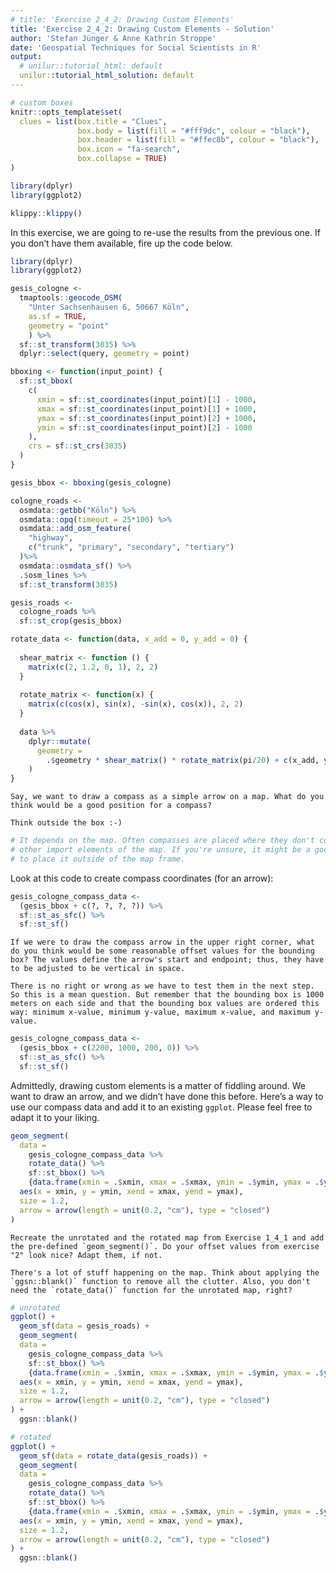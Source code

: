```yaml
---
# title: 'Exercise 2_4_2: Drawing Custom Elements'
title: 'Exercise 2_4_2: Drawing Custom Elements - Solution'
author: 'Stefan Jünger & Anne Kathrin Stroppe'
date: 'Geospatial Techniques for Social Scientists in R'
output:
  # unilur::tutorial_html: default
  unilur::tutorial_html_solution: default
---
```


```r
# custom boxes
knitr::opts_template$set(
  clues = list(box.title = "Clues",
               box.body = list(fill = "#fff9dc", colour = "black"),
               box.header = list(fill = "#ffec8b", colour = "black"),
               box.icon = "fa-search",
               box.collapse = TRUE)
)

library(dplyr)
library(ggplot2)
```

```r
klippy::klippy()
```

In this exercise, we are going to re-use the results from the previous one. If you don't have them available, fire up the code below.

```r
library(dplyr)
library(ggplot2)

gesis_cologne <-
  tmaptools::geocode_OSM(
    "Unter Sachsenhausen 6, 50667 Köln", 
    as.sf = TRUE,
    geometry = "point"
    ) %>% 
  sf::st_transform(3035) %>% 
  dplyr::select(query, geometry = point)

bboxing <- function(input_point) {
  sf::st_bbox(
    c(
      xmin = sf::st_coordinates(input_point)[1] - 1000,
      xmax = sf::st_coordinates(input_point)[1] + 1000,
      ymax = sf::st_coordinates(input_point)[2] + 1000,
      ymin = sf::st_coordinates(input_point)[2] - 1000
    ),
    crs = sf::st_crs(3035)
  )
}

gesis_bbox <- bboxing(gesis_cologne)

cologne_roads <-
  osmdata::getbb("Köln") %>% 
  osmdata::opq(timeout = 25*100) %>%
  osmdata::add_osm_feature(
    "highway", 
    c("trunk", "primary", "secondary", "tertiary")
  )%>% 
  osmdata::osmdata_sf() %>% 
  .$osm_lines %>% 
  sf::st_transform(3035)

gesis_roads <-
  cologne_roads %>% 
  sf::st_crop(gesis_bbox)

rotate_data <- function(data, x_add = 0, y_add = 0) {
  
  shear_matrix <- function () { 
    matrix(c(2, 1.2, 0, 1), 2, 2) 
  }
  
  rotate_matrix <- function(x) { 
    matrix(c(cos(x), sin(x), -sin(x), cos(x)), 2, 2) 
  }
  
  data %>% 
    dplyr::mutate(
      geometry = 
        .$geometry * shear_matrix() * rotate_matrix(pi/20) + c(x_add, y_add)
    )
}
```

```block
Say, we want to draw a compass as a simple arrow on a map. What do you think would be a good position for a compass?
```

```block
Think outside the box :-)
```

```r
# It depends on the map. Often compasses are placed where they don't cover any
# other import elements of the map. If you're unsure, it might be a good idea
# to place it outside of the map frame.
```

Look at this code to create compass coordinates (for an arrow):

```r
gesis_cologne_compass_data <- 
  (gesis_bbox + c(?, ?, ?, ?)) %>% 
  sf::st_as_sfc() %>%
  sf::st_sf()
```


```block
If we were to draw the compass arrow in the upper right corner, what do you think would be some reasonable offset values for the bounding box? The values define the arrow's start and endpoint; thus, they have to be adjusted to be vertical in space.
```

```block
There is no right or wrong as we have to test them in the next step. So this is a mean question. But remember that the bounding box is 1000 meters on each side and that the bounding box values are ordered this way: minimum x-value, minimum y-value, maximum x-value, and maximum y-value.
```

```r
gesis_cologne_compass_data <- 
  (gesis_bbox + c(2200, 1000, 200, 0)) %>% 
  sf::st_as_sfc() %>%
  sf::st_sf()
```

Admittedly, drawing custom elements is a matter of fiddling around. We want to draw an arrow, and we didn't have done this before. Here's a way to use our compass data and add it to an existing `ggplot`. Please feel free to adapt it to your liking.

```r
geom_segment(
  data = 
    gesis_cologne_compass_data %>% 
    rotate_data() %>% 
    sf::st_bbox() %>% 
    {data.frame(xmin = .$xmin, xmax = .$xmax, ymin = .$ymin, ymax = .$ymax)},
  aes(x = xmin, y = ymin, xend = xmax, yend = ymax),
  size = 1.2,
  arrow = arrow(length = unit(0.2, "cm"), type = "closed")
)
```



```block
Recreate the unrotated and the rotated map from Exercise 1_4_1 and add the pre-defined `geom_segment()`. Do your offset values from exercise "2" look nice? Adapt them, if not.
```

```block
There's a lot of stuff happening on the map. Think about applying the `ggsn::blank()` function to remove all the clutter. Also, you don't need the `rotate_data()` function for the unrotated map, right?
```

```r
# unrotated
ggplot() +
  geom_sf(data = gesis_roads) +
  geom_segment(
  data = 
    gesis_cologne_compass_data %>% 
    sf::st_bbox() %>% 
    {data.frame(xmin = .$xmin, xmax = .$xmax, ymin = .$ymin, ymax = .$ymax)},
  aes(x = xmin, y = ymin, xend = xmax, yend = ymax),
  size = 1.2,
  arrow = arrow(length = unit(0.2, "cm"), type = "closed")
) +
  ggsn::blank()

# rotated
ggplot() +
  geom_sf(data = rotate_data(gesis_roads)) +
  geom_segment(
  data = 
    gesis_cologne_compass_data %>% 
    rotate_data() %>%  
    sf::st_bbox() %>% 
    {data.frame(xmin = .$xmin, xmax = .$xmax, ymin = .$ymin, ymax = .$ymax)},
  aes(x = xmin, y = ymin, xend = xmax, yend = ymax),
  size = 1.2,
  arrow = arrow(length = unit(0.2, "cm"), type = "closed")
) +
  ggsn::blank()
```
